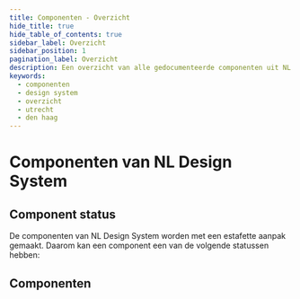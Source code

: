 ```yaml
---
title: Componenten - Overzicht
hide_title: true
hide_table_of_contents: true
sidebar_label: Overzicht
sidebar_position: 1
pagination_label: Overzicht
description: Een overzicht van alle gedocumenteerde componenten uit NL Design System
keywords:
  - componenten
  - design system
  - overzicht
  - utrecht
  - den haag
---
```



# Componenten van NL Design System

## Component status

De componenten van NL Design System worden met een estafette aanpak gemaakt. Daarom kan een component een van de volgende statussen hebben:

<StatusVisual />

## Componenten

<ComponentOverview />
